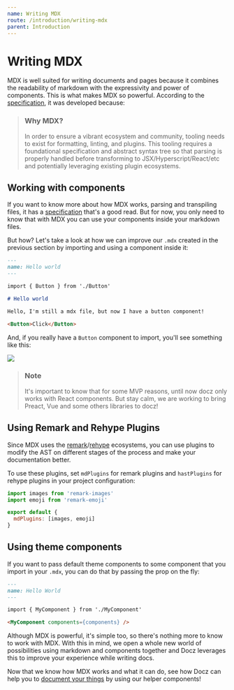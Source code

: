 ```yaml
---
name: Writing MDX
route: /introduction/writing-mdx
parent: Introduction
---
```


# Writing MDX

MDX is well suited for writing documents and pages because it combines the readability of markdown with the expressivity and power of components. This is what makes MDX so powerful. According to the [specification](https://github.com/mdx-js/specification), it was developed because:

> ### Why MDX?
>
> In order to ensure a vibrant ecosystem and community, tooling needs to exist for formatting, linting, and plugins. This tooling requires a foundational specification and abstract syntax tree so that parsing is properly handled before transforming to JSX/Hyperscript/React/etc and potentially leveraging existing plugin ecosystems.

## Working with components

If you want to know more about how MDX works, parsing and transpiling files, it has a [specification](https://github.com/mdx-js/specification) that's a good read. But for now, you only need to know that with MDX you can use your components inside your markdown files.

But how? Let's take a look at how we can improve our `.mdx` created in the previous section by importing and using a component inside it:

```markdown
---
name: Hello world
---

import { Button } from './Button'

# Hello world

Hello, I'm still a mdx file, but now I have a button component!

<Button>Click</Button>
```

And, if you really have a `Button` component to import, you'll see something like this:

![](https://cdn-std.dprcdn.net/files/acc_649651/4am9Is)

> ### Note
>
> It's important to know that for some MVP reasons, until now docz only works with React components. But stay calm, we are working to bring Preact, Vue and some others libraries to docz!

## Using Remark and Rehype Plugins

Since MDX uses the [remark](https://github.com/remarkjs/remark)/[rehype](https://github.com/rehypejs/rehype) ecosystems, you can use plugins to modify the AST on different stages of the process and make your documentation better.

To use these plugins, set `mdPlugins` for remark plugins and `hastPlugins` for rehype plugins in your project configuration:

```js
import images from 'remark-images'
import emoji from 'remark-emoji'

export default {
  mdPlugins: [images, emoji]
}
```

## Using theme components

If you want to pass default theme components to some component that you import in your `.mdx`, you can do that by passing the prop on the fly:

```markdown
---
name: Hello World
---

import { MyComponent } from './MyComponent'

<MyComponent components={components} />
```

Although MDX is powerful, it's simple too, so there's nothing more to know to work with MDX. With this in mind, we open a whole new world of possibilities using markdown and components together and Docz leverages this to improve your experience while writing docs.

Now that we know how MDX works and what it can do, see how Docz can help you to [document your things](/introduction/documenting-your-things) by using our helper components!

